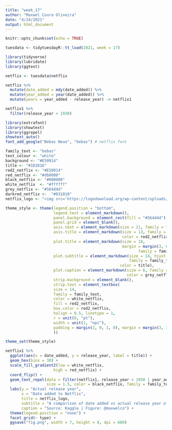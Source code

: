 ```yaml
---
title: "week_17"
author: "Maxwel Coura Oliveira"
date: "4/24/2021"
output: html_document
---
```


```r
knitr::opts_chunk$set(echo = TRUE)
```


```r
tuesdata <- tidytuesdayR::tt_load(2021, week = 17)
```


```r
library(tidyverse)
library(lubridate)
library(ggtext)
```


```r
netflix <- tuesdata$netflix
```

```r
netflix %>% 
  mutate(date_added = mdy(date_added)) %>% 
  mutate(year_added = year(date_added)) %>% 
  mutate(years = year_added - release_year) -> netflix1
```
```r
netflix1 %>% 
  filter(release_year < 1930)
```

```r
library(extrafont)
library(showtext)
library(ggrepel)
showtext_auto()
font_add_google("Bebas Neue", "bebas") # netflix font
```



```r
family_text <- "bebas"
text_colour <- "white"
background <- "#E50914"
title <- "#1D1D1D"
red2_netflix <- "#E50914"
red_netflix <- "#db0000"
black_netflix <- "#000000"
white_netflix  <- "#ffffff"
grey_netflix <- "#564d4d"
darkred_netflix <- 	"#831010"
netflix_logo <- "<img src='https://logodownload.org/wp-content/uploads/2014/10/netflix-logo-5.jpg' width='120'/>"

theme_style <- theme(legend.position = "bottom",
                     legend.text = element_markdown(),
                     panel.background = element_rect(fill = "#564d4d"),
                     panel.grid = element_blank(),
                     axis.text = element_markdown(size = 11, family = family_text),
                     axis.title = element_markdown(size = 13, family = family_text, 
                                                   color = red2_netflix),
                     plot.title = element_markdown(size = 18, 
                                                   margin = margin(3, 0, 3, 0),
                                                          family = family_text),
                     plot.subtitle = element_markdown(size = 14, hjust = 0.5,
                                                      family = family_text,
                                                  color = title),
                     plot.caption = element_markdown(size = 6, family = family_text, hjust = 1,
                                                     color = grey_netflix),
                     strip.background = element_blank(),
                     strip.text = element_textbox(
                     size = 14,
                     family = family_text,
                     color = white_netflix, 
                     fill = red2_netflix, 
                     box.color = red2_netflix,
                     halign = 0.5, linetype = 1, 
                     r = unit(0, "pt"), 
                     width = unit(1, "npc"),
                     padding = margin(2, 0, 1, 0), margin = margin(3, 3, 3, 3)
                     ))

theme_set(theme_style)
```


```r
netflix1 %>% 
  ggplot(aes(x = date_added, y = release_year, label = title)) +
  geom_hex(bins = 30) +
  scale_fill_gradient2(low = white_netflix,
                     high = red_netflix) +
  coord_flip() +
  geom_text_repel(data = filter(netflix1, release_year < 1950 | year_added < 2010), 
                  size = 1.5, color = black_netflix, family = family_text) +
  labs(y = "Actual release year",
       x = "Date added to Netflix",
       title = netflix_logo,
       subtitle = "A comparison of date added vs actual release year of Netflix movie / TV show",
       caption = "Source: Kaggle | Figure: @maxwelco") +
  theme(legend.position = "none") +
  facet_grid(~ type) +
  ggsave("fig.png", width = 7, height = 8, dpi = 600)
```


